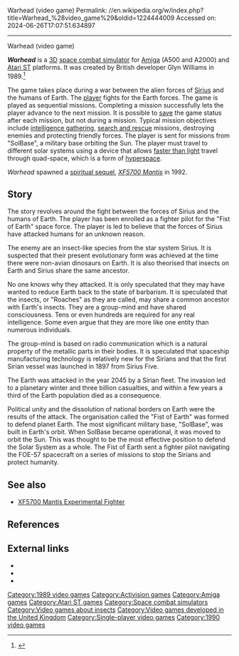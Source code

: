 Warhead (video game)
Permalink: //en.wikipedia.org/w/index.php?title=Warhead_%28video_game%29&oldid=1224444009
Accessed on: 2024-06-26T17:07:51.634897



------
Warhead (video game)
{{Short description|1989 video game}}
{{Infobox video game
| title = Warhead
| image = Warhead Coverart.png
| developer = [[Motion Picture House]]
| publisher = [[Activision]]
| designer = Glyn Williams
| composer = Michael Powell
| series = 
| platforms = [[Amiga]], [[Atari ST]]
| released = [[1989 in video gaming|1989]]
| genre = [[Space combat simulator]]
| modes = [[Single-player]]
| caption = Warhead's official cover art.
| alt = Warhead, the space combat simulator designed by Glyn Williams and published in 1989.
}}

'''''Warhead''''' is a [[3D computer graphics|3D]] [[space combat simulator]] for [[Amiga]] (A500 and A2000) and [[Atari ST]] platforms. It was created by British developer Glyn Williams in 1989.<ref>{{Cite web |title=Information About Warhead |url=http://www.atarimania.com/game-atari-st-warhead_10810.html |url-status=live |archive-url=https://web.archive.org/web/20221115100723/http://www.atarimania.com/game-atari-st-warhead_10810.html |archive-date=November 15, 2022 |access-date=November 15, 2022 |website=Atari Mania}}</ref>

The game takes place during a war between the alien forces of [[Sirius]] and the humans of Earth. The [[Player character|player]] fights for the Earth forces. The game is played as sequential missions. Completing a mission successfully lets the player advance to the next mission. It is possible to [[Saved game|save]] the game status after each mission, but not during a mission. Typical mission objectives include [[Intelligence (information gathering)|intelligence gathering]], [[search and rescue]] missions, destroying enemies and protecting friendly forces. The player is sent for missions from "SolBase", a military base orbiting the Sun. The player must travel to different solar systems using a device that allows [[faster than light]] travel through quad-space, which is a form of [[Hyperspace (science fiction)|hyperspace]].

''Warhead'' spawned a [[spiritual sequel]], ''[[XF5700 Mantis]]'' in 1992.

==Story==
The story revolves around the fight between the forces of Sirius and the humans of Earth. The player has been enrolled as a fighter pilot for the "Fist of Earth" space force. The player is led to believe that the forces of Sirius have attacked humans for an unknown reason.

The enemy are an insect-like species from the star system Sirius. It is suspected that their present evolutionary form was achieved at the time there were non-avian dinosaurs on Earth. It is also theorised that insects on Earth and Sirius share the same ancestor.

No one knows why they attacked. It is only speculated that they may have wanted to reduce Earth back to the state of barbarism. It is speculated that the insects, or "Roaches" as they are called, may share a common ancestor with Earth's insects. They are a group-mind and have shared consciousness. Tens or even hundreds are required for any real intelligence. Some even argue that they are more like one entity than numerous individuals.

The group-mind is based on radio communication which is a natural property of the metallic parts in their bodies. It is speculated that spaceship manufacturing technology is relatively new for the Sirians and that the first Sirian vessel was launched in 1897 from Sirius Five.

The Earth was attacked in the year 2045 by a Sirian fleet. The invasion led to a planetary winter and three billion casualties, and within a few years a third of the Earth population died as a consequence.

Political unity and the dissolution of national borders on Earth were the results of the attack. The organisation called the "Fist of Earth" was formed to defend planet Earth. The most significant military base, "SolBase", was built in Earth's orbit. When SolBase became operational, it was moved to orbit the Sun. This was thought to be the most effective position to defend the Solar System as a whole. The Fist of Earth sent a fighter pilot navigating the FOE-57 spacecraft on a series of missions to stop the Sirians and protect humanity. 

== See also ==

* [[XF5700 Mantis Experimental Fighter]]

== References ==
{{Reflist|25em}}

==External links==
* {{Atarimania|id=10810}}
* {{Lemon Amiga game|id=1244}}
* {{MobyGames|id=/warhead}}

[[Category:1989 video games]]
[[Category:Activision games]]
[[Category:Amiga games]]
[[Category:Atari ST games]]
[[Category:Space combat simulators]]
[[Category:Video games about insects]]
[[Category:Video games developed in the United Kingdom]]
[[Category:Single-player video games]]
[[Category:1990 video games]]
{{DEFAULTSORT:Warhead (video game)}}